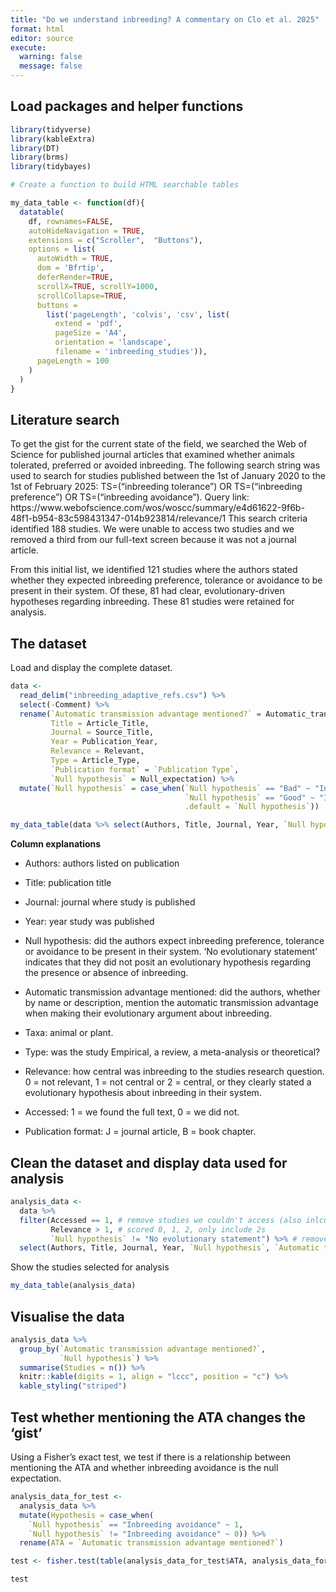 ```yaml
---
title: "Do we understand inbreeding? A commentary on Clo et al. 2025"
format: html
editor: source
execute:
  warning: false
  message: false
---
```


## Load packages and helper functions

```r
library(tidyverse)
library(kableExtra)
library(DT)
library(brms)
library(tidybayes)

# Create a function to build HTML searchable tables

my_data_table <- function(df){
  datatable(
    df, rownames=FALSE,
    autoHideNavigation = TRUE,
    extensions = c("Scroller",  "Buttons"),
    options = list(
      autoWidth = TRUE,
      dom = 'Bfrtip',
      deferRender=TRUE,
      scrollX=TRUE, scrollY=1000,
      scrollCollapse=TRUE,
      buttons =
        list('pageLength', 'colvis', 'csv', list(
          extend = 'pdf',
          pageSize = 'A4',
          orientation = 'landscape',
          filename = 'inbreeding_studies')),
      pageLength = 100
    )
  )
}
```

## Literature search

To get the gist for the current state of the field, we searched the Web of Science for published journal articles that examined whether animals tolerated, preferred or avoided inbreeding. The following search string was used to search for studies published between the 1st of January 2020 to the 1st of February 2025: TS=("inbreeding tolerance") OR TS=("inbreeding preference") OR TS=("inbreeding avoidance"). Query link: https://www.webofscience.com/wos/woscc/summary/e4d61622-9f6b-48f1-b954-83c598431347-014b923814/relevance/1 This search criteria identified 188 studies. We were unable to access two studies and we removed a third from our full-text screen because it was not a journal article.  

From this initial list, we identified 121 studies where the authors stated whether they expected inbreeding preference, tolerance or avoidance to be present in their system. Of these, 81 had clear, evolutionary-driven hypotheses regarding inbreeding. These 81 studies were retained for analysis.   

## The dataset

Load and display the complete dataset. 

```r
data <- 
  read_delim("inbreeding_adaptive_refs.csv") %>% 
  select(-Comment) %>% 
  rename(`Automatic transmission advantage mentioned?` = Automatic_transmission_advantage_mentioned,
         Title = Article_Title,
         Journal = Source_Title,
         Year = Publication_Year,
         Relevance = Relevant,
         Type = Article_Type,
         `Publication format` = `Publication Type`,
         `Null hypothesis` = Null_expectation) %>% 
  mutate(`Null hypothesis` = case_when(`Null hypothesis` == "Bad" ~ "Inbreeding avoidance",
                                       `Null hypothesis` == "Good" ~ "Inbreeding preference/tolerance",
                                       .default = `Null hypothesis`))

my_data_table(data %>% select(Authors, Title, Journal, Year, `Null hypothesis`, `Automatic transmission advantage mentioned?`, Taxa, Type, Relevance, Taxa, Accessed, `Publication format`))

```

**Column explanations**

- Authors: authors listed on publication

- Title: publication title

- Journal: journal where study is published

- Year: year study was published 

- Null hypothesis: did the authors expect inbreeding preference, tolerance or avoidance to be present in their system. 'No evolutionary statement' indicates that they did not posit an evolutionary hypothesis regarding the presence or absence of inbreeding.

- Automatic transmission advantage mentioned: did the authors, whether by name or description, mention the automatic transmission advantage when making their evolutionary argument about inbreeding. 

- Taxa: animal or plant.

- Type: was the study Empirical, a review, a meta-analysis or theoretical?

- Relevance: how central was inbreeding to the studies research question. 0 = not relevant, 1 = not central or 2 = central, or they clearly stated a evolutionary hypothesis about inbreeding in their system.

- Accessed: 1 = we found the full text, 0 = we did not. 

- Publication format: J = journal article, B = book chapter.

## Clean the dataset and display data used for analysis

```r
analysis_data <- 
  data %>% 
  filter(Accessed == 1, # remove studies we couldn't access (also inlcudes the book chapter)
         Relevance > 1, # scored 0, 1, 2, only include 2s
         `Null hypothesis` != "No evolutionary statement") %>% # remove studies that mention inbreeding, but make no clear evolutionary prediction relating to it
  select(Authors, Title, Journal, Year, `Null hypothesis`, `Automatic transmission advantage mentioned?`, Taxa, Type, Relevance, Taxa, Accessed, `Publication format`)
```

Show the studies selected for analysis 

```r
my_data_table(analysis_data)
```

## Visualise the data

```r
analysis_data %>%
  group_by(`Automatic transmission advantage mentioned?`, 
           `Null hypothesis`) %>% 
  summarise(Studies = n()) %>% 
  knitr::kable(digits = 1, align = "lccc", position = "c") %>%
  kable_styling("striped") 
```

## Test whether mentioning the ATA changes the 'gist'

Using a Fisher's exact test, we test if there is a relationship between mentioning the ATA and whether inbreeding avoidance is the null expectation.

```r
analysis_data_for_test <-
  analysis_data %>% 
  mutate(Hypothesis = case_when(
    `Null hypothesis` == "Inbreeding avoidance" ~ 1,
    `Null hypothesis` != "Inbreeding avoidance" ~ 0)) %>% 
  rename(ATA = `Automatic transmission advantage mentioned?`)

test <- fisher.test(table(analysis_data_for_test$ATA, analysis_data_for_test$Hypothesis))

test
```



